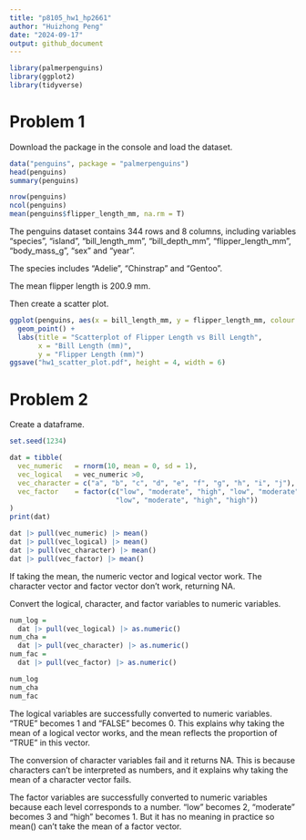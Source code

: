 ```yaml
---
title: "p8105_hw1_hp2661"
author: "Huizhong Peng"
date: "2024-09-17"
output: github_document
---
```


```r
library(palmerpenguins)
library(ggplot2)
library(tidyverse)
```

# Problem 1

Download the package in the console and load the dataset.

```r
data("penguins", package = "palmerpenguins")
head(penguins)
summary(penguins)

nrow(penguins)
ncol(penguins)
mean(penguins$flipper_length_mm, na.rm = T)
```

The penguins dataset contains 344 rows and 8 columns, including variables 
"species", "island", "bill_length_mm", "bill_depth_mm", "flipper_length_mm", 
"body_mass_g", "sex" and "year". 

The species includes "Adelie", "Chinstrap" and "Gentoo". 

The mean flipper length is 200.9 mm.

Then create a scatter plot.

```r
ggplot(penguins, aes(x = bill_length_mm, y = flipper_length_mm, colour = species)) + 
  geom_point() +
  labs(title = "Scatterplot of Flipper Length vs Bill Length",
       x = "Bill Length (mm)",
       y = "Flipper Length (mm)")
ggsave("hw1_scatter_plot.pdf", height = 4, width = 6)
```


# Problem 2

Create a dataframe.

```r
set.seed(1234)

dat = tibble(
  vec_numeric   = rnorm(10, mean = 0, sd = 1), 
  vec_logical   = vec_numeric >0,
  vec_character = c("a", "b", "c", "d", "e", "f", "g", "h", "i", "j"),
  vec_factor    = factor(c("low", "moderate", "high", "low", "moderate", "high", 
                          "low", "moderate", "high", "high"))
)
print(dat)
```


```r
dat |> pull(vec_numeric) |> mean()
dat |> pull(vec_logical) |> mean()
dat |> pull(vec_character) |> mean()
dat |> pull(vec_factor) |> mean()
```

If taking the mean, the numeric vector and logical vector work. 
The character vector and factor vector don't work, returning NA.


Convert the logical, character, and factor variables to numeric variables.

```r
num_log = 
  dat |> pull(vec_logical) |> as.numeric()
num_cha = 
  dat |> pull(vec_character) |> as.numeric()
num_fac = 
  dat |> pull(vec_factor) |> as.numeric()

num_log
num_cha
num_fac
```

The logical variables are successfully converted to numeric variables. "TRUE" 
becomes 1 and "FALSE" becomes 0. This explains why taking the mean of a logical 
vector works, and the mean reflects the proportion of "TRUE" in this vector.

The conversion of character variables fail and it returns NA. This is because
characters can't be interpreted as numbers, and it explains why taking the mean 
of a character vector fails.

The factor variables are successfully converted to numeric variables because 
each level corresponds to a number. "low" becomes 2, "moderate" becomes 3 and 
"high" becomes 1. But it has no meaning in practice so mean() can't take the 
mean of a factor vector.











